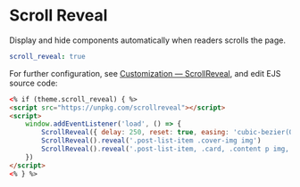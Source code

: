 # Scroll Reveal

Display and hide components automatically when readers scrolls the page.

```yaml filename="theme/hexo-theme-cupertino/_config.yml"
scroll_reveal: true
```

For further configuration, see [Customization — ScrollReveal](https://scrollrevealjs.org/guide/customization.html), and edit EJS source code:

```html filename="theme/hexo-theme-cupertino/layout/layout.ejs" {5-7}
<% if (theme.scroll_reveal) { %>
<script src="https://unpkg.com/scrollreveal"></script>
<script>
    window.addEventListener('load', () => {
        ScrollReveal({ delay: 250, reset: true, easing: 'cubic-bezier(0, 0, 0, 1)' })
        ScrollReveal().reveal('.post-list-item .cover-img img')
        ScrollReveal().reveal('.post-list-item, .card, .content p img, .content .block-large img', { distance: '60px', origin: 'bottom', duration: 800 })
    })
</script>
<% } %>
```
